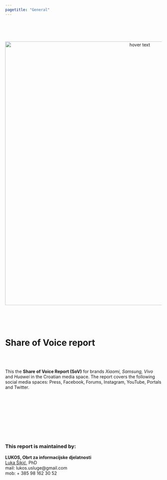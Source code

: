 ```yaml
---
pagetitle: "General"
---
```



<br>
<br>
<br>

<p align="center">
  <img src="Dta/foto.jpg" width="850" title="hover text">
</p>


<br>
<br>
<br>

# **Share of Voice report**

<br>
<br>

This the **Share of Voice Report (SoV)** for brands *Xiaomi, Samsung, Vivo* and *Huawei* in the Croatian media space. The report covers the following social media spaces: Press, Facebook, Forums, Instagram, YouTube, Portals and Twitter.  


<br>
<br>
<br>
<br>
<br>
<br>
<br>
<br>

### This report is maintained by:

**LUKOS, Obrt za informacijske djelatnosti**
<br>
[Luka Šikić](https://www.lukasikic.info/), PhD
<br>
mail: lukos.usluge@gmail.com
<br>
mob:  + 385 98 162 30 52</br>








